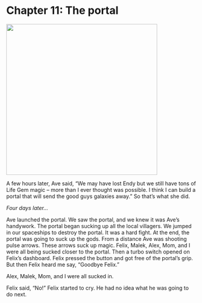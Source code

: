 # Chapter 11: The portal {-}

![](img/portal.jpg){width=400px}

A few hours later, Ave said, "We may have lost Endy but we still have tons of Life Gem magic -- more than I ever thought was possible. I think I can build a portal that will send the good guys galaxies away." So that's what she did. 

*Four days later...*

Ave launched the portal. We saw the portal, and we knew it was Ave's handywork. The portal began sucking up all the local villagers. We jumped in our spaceships to destroy the portal. It was a hard fight. At the end, the portal was going to suck up the gods. From a distance Ave was shooting pulse arrows. These arrows suck up magic. Felix, Malek, Alex, Mom, and I were all being sucked closer to the portal. Then a turbo switch opened on Felix's dashboard. Felix pressed the button and got free of the portal's grip. But then Felix heard me say, "Goodbye Felix." 

Alex, Malek, Mom, and I were all sucked in. 

Felix said, "No!" Felix started to cry. He had no idea what he was going to do next.

